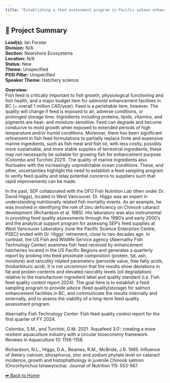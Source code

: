 ```yaml
---
title: "Establishing a feed assessment program in Pacific salmon enhancement hatcheries"
---
```


## 🧬 Project Summary

**Lead(s):** Ian Forster  
**Division:** N/A  
**Section:** Nearshore Ecosystems  
**Location:** N/A  
**Status:** New  
**Theme:** Unspecified  
**PSSI Pillar:** Unspecified  
**Speaker Theme:** Hatchery science  

**Overview:**  
Fish feed is critically important to fish growth, physiological functioning
and fish health, and a major budget item for salmonid enhancement facilities
in BC (~ overall 1 million CAD/year). Feed is a perishable item, however. The
quality will change if feed is exposed to air, adverse conditions, or
prolonged storage time. Ingredients including proteins, lipids, vitamins, and
pigments are heat- and moisture-sensitive. Feed can degrade and become
conducive to mold growth when exposed to extended periods of high temperature
and/or humid conditions. Moreover, there has been significant refinement in
fish feed formulations to partially replace finite and expensive marine
ingredients, such as fish meal and fish oil, with less costly, possibly more
sustainable, and more stable supplies of terrestrial ingredients; these may
not necessarily be suitable for growing fish for enhancement purpose (Colombo
and Turchini 2021). The quality of marine ingredients also fluctuates with the
increasingly unpredictable ocean conditions. These, and other, uncertainties
highlight the need to establish a feed sampling program to verify feed quality
and relay potential concerns to suppliers such that rapid improvements can be
made.

In the past, SEP collaborated with the DFO Fish Nutrition Lab (then under Dr.
David Higgs), located in West Vancouver. Dr. Higgs was an expert in
understanding nutritionally related fish mortality events. As an example, he
was involved in identifying the role of zinc deficiency on Chinook cataract
development (Richardson et al. 1985). His laboratory was also instrumental in
providing feed quality assessments through the 1990’s and early 2000’s and the
analytical support program for assessing SEP’s feed supplies at West Vancouver
Laboratory (now the Pacific Science Enterprise Centre, PSEC) ended with Dr.
Higgs’ retirement, close to two decades ago. In contrast, the US Fish and
Wildlife Service agency (Abernathy Fish Technology Center) examines fish feed
received by enhancement hatcheries located in the US Pacific Regions and
generates a quarterly report by probing into feed proximate composition
(protein, fat, ash, moisture) and rancidity related parameters (peroxide
value, free fatty acids, thiobarbituric acid). It is not uncommon that the
results show deviations in fat and protein contents and elevated rancidity
levels (oil degradation) relative to the manufacturer ingredient label and
quality standard (i.e. Fish feed quality control report 2024). The goal here
is to establish a feed sampling program to provide advice (feed
quality/storage) for salmon enhancement facilities in BC, and communicate the
results internally and externally, and to assess the viability of a long-term
feed quality assessment program.

Abernathy Fish Technology Center: Fish feed quality control report for the
first quarter of FY 2024.

Colombo, S.M., and Turchini, G.M. 2021. ‘Aquafeed 3.0’: creating a more
resilient aquaculture industry with a circular bioeconomy framework. Reviews
in Aquaculture 13: 1156-1158.

Richardson, N.L., Higgs, D.A., Beames, R.M., McBride, J.R. 1985. Influence of
dietary calcium, phosphorus, zinc and sodium phytate level on cataract
incidence, growth and histophathology in juvenile Chinook salmon (Oncorhynchus
tshawytscha). Journal of Nutrition 115: 553-567.



[⬅ Back to Home](../index.qmd)
